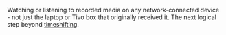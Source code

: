 
Watching or listening to recorded media on any network-connected device - not just the laptop or Tivo box that originally received it. The next logical step beyond [[timeshifting]].